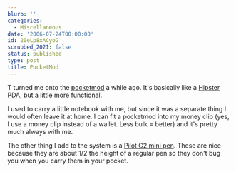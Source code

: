 ```yaml
---
blurb: ''
categories:
  - Miscellaneous
date: '2006-07-24T00:00:00'
id: 20eLp8xACyoG
scrubbed_2021: false
status: published
type: post
title: PocketMod
---
```


T turned me onto the [pocketmod](http://www.pocketmod.com/) a while ago. It's basically like a
[Hipster PDA](http://www.43folders.com/2004/09/03/introducing-the-hipster-pda/), but a little more functional. 

I used to carry a little notebook with me, but since it was a separate thing I would often leave it at home. I can fit a pocketmod into my money clip (yes, I use a money clip instead of a wallet. Less bulk = better) and it's pretty much always with me. 

The other thing I add to the system is a [Pilot G2 mini pen](http://www.pilotpen.us/detail.asp?PenID=77).
These are nice because they are about 1/2 the height of a regular
pen so they don't bug you when you carry them in your pocket.
